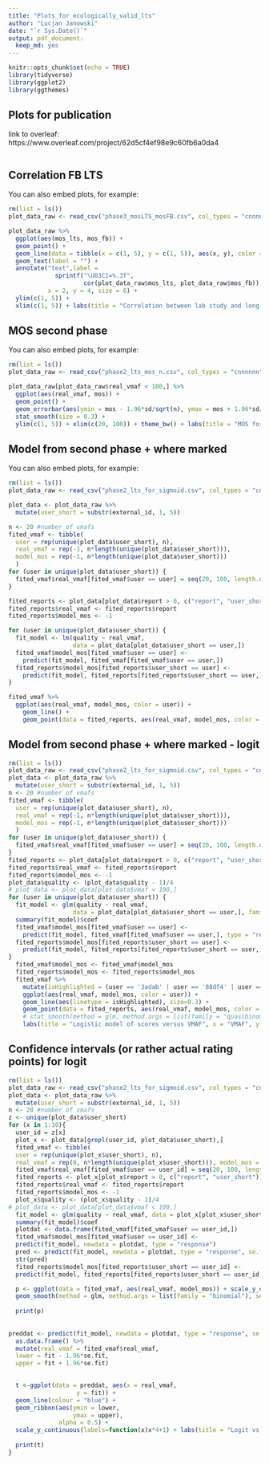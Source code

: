 ```yaml
---
title: "Plots_for_ecologically_valid_lts"
author: "Lucjan Janowski"
date: "`r Sys.Date()`"
output: pdf_document:
  keep_md: yes
---
```


```r
knitr::opts_chunk$set(echo = TRUE)
library(tidyverse)
library(ggplot2)
library(ggthemes)

```

## Plots for publication 

link to overleaf: https://www.overleaf.com/project/62d5cf4ef98e9c60fb6a0da4

```r


```

## Correlation FB LTS

You can also embed plots, for example:

```r
rm(list = ls())
plot_data_raw <- read_csv("phase3_mosLTS_mosFB.csv", col_types = "cnnnn")

plot_data_raw %>%
  ggplot(aes(mos_lts, mos_fb)) +
  geom_point() +
  geom_line(data = tibble(x = c(1, 5), y = c(1, 5)), aes(x, y), color = "red", size = 0.3) + 
  geom_text(label = "") +
  annotate("text",label = 
             sprintf("\U03C1=%.3f", 
                     cor(plot_data_raw$mos_lts, plot_data_raw$mos_fb)), 
           x = 2, y = 4, size = 6) +
  ylim(c(1, 5)) + 
  xlim(c(1, 5)) + labs(title = "Correlation between lab study and long term study", x = "MOS for long term study", y = "MOS for lab study") + theme_bw()

```

## MOS second phase 

You can also embed plots, for example:

```r
rm(list = ls())
plot_data_raw <- read_csv("phase2_lts_mos_n.csv", col_types = "cnnnnnn")

plot_data_raw[plot_data_raw$real_vmaf < 100,] %>%
  ggplot(aes(real_vmaf, mos)) +
  geom_point() +
  geom_errorbar(aes(ymin = mos - 1.96*sd/sqrt(n), ymax = mos + 1.96*sd/sqrt(n))) +
  stat_smooth(size = 0.3) +
  ylim(c(1, 5)) + xlim(c(20, 100)) + theme_bw() + labs(title = "MOS for second phase of the study", x = "MOS", y = "VMAF")


```

## Model from second phase + where marked

You can also embed plots, for example:

```r
rm(list = ls())
plot_data_raw <- read_csv("phase2_lts_for_sigmoid.csv", col_types = "cnnfnnn")

plot_data <- plot_data_raw %>%
  mutate(user_short = substr(external_id, 1, 5))

n <- 20 #number of vmafs
fited_vmaf <- tibble(
  user = rep(unique(plot_data$user_short), n), 
  real_vmaf = rep(-1, n*length(unique(plot_data$user_short))),
  model_mos = rep(-1, n*length(unique(plot_data$user_short)))
  )
for (user in unique(plot_data$user_short)) {
  fited_vmaf$real_vmaf[fited_vmaf$user == user] = seq(20, 100, length.out = n)
}

fited_reports <- plot_data[plot_data$report > 0, c("report", "user_short")]
fited_reports$real_vmaf <- fited_reports$report
fited_reports$model_mos <- -1

for (user in unique(plot_data$user_short)) {
  fit_model <- lm(quality ~ real_vmaf, 
                  data = plot_data[plot_data$user_short == user,])
  fited_vmaf$model_mos[fited_vmaf$user == user] <-
    predict(fit_model, fited_vmaf[fited_vmaf$user == user,])
  fited_reports$model_mos[fited_reports$user_short == user] <-
    predict(fit_model, fited_reports[fited_reports$user_short == user,])
}

fited_vmaf %>%
  ggplot(aes(real_vmaf, model_mos, color = user)) + 
    geom_line() +
    geom_point(data = fited_reports, aes(real_vmaf, model_mos, color = user_short))


```

## Model from second phase + where marked - logit


```r
rm(list = ls())
plot_data_raw <- read_csv("phase2_lts_for_sigmoid.csv", col_types = "cnnfnnn")
plot_data <- plot_data_raw %>%
  mutate(user_short = substr(external_id, 1, 5))
n <- 20 #number of vmafs
fited_vmaf <- tibble(
  user = rep(unique(plot_data$user_short), n), 
  real_vmaf = rep(-1, n*length(unique(plot_data$user_short))),
  model_mos = rep(-1, n*length(unique(plot_data$user_short)))
  )
for (user in unique(plot_data$user_short)) {
  fited_vmaf$real_vmaf[fited_vmaf$user == user] = seq(20, 100, length.out = n)
}
fited_reports <- plot_data[plot_data$report > 0, c("report", "user_short")]
fited_reports$real_vmaf <- fited_reports$report
fited_reports$model_mos <- -1
plot_data$quality <- (plot_data$quality - 1)/4
# plot_data <- plot_data[plot_data$vmaf < 100,]
for (user in unique(plot_data$user_short)) {
  fit_model <- glm(quality ~ real_vmaf, 
                  data = plot_data[plot_data$user_short == user,], family = quasibinomial)
  summary(fit_model)$coef
  fited_vmaf$model_mos[fited_vmaf$user == user] <-
    predict(fit_model, fited_vmaf[fited_vmaf$user == user,], type = "response")
  fited_reports$model_mos[fited_reports$user_short == user] <-
    predict(fit_model, fited_reports[fited_reports$user_short == user,], type = "response")
}
  fited_vmaf$model_mos <- fited_vmaf$model_mos
  fited_reports$model_mos <- fited_reports$model_mos
  fited_vmaf %>% 
    mutate(isHighlighted = (user == '3adab' | user == '88df4' | user == 'bd209')) %>% 
    ggplot(aes(real_vmaf, model_mos, color = user)) + 
    geom_line(aes(linetype = isHighlighted), size=0.3) +
    geom_point(data = fited_reports, aes(real_vmaf, model_mos, color = user_short)) + scale_y_continuous( labels=function(x)x*4+1 ) +
    # stat_smooth(method = glm, method.args = list(family = "quasibinomial")) +
    labs(title = "Logistic model of scores versus VMAF", x = "VMAF", y = "Modelled score", color = "User ID") + theme_bw() + scale_linetype_manual(values = c("dashed", "solid"), guide = "none")

```

## Confidence intervals (or rather actual rating points) for logit
```r

rm(list = ls())
plot_data_raw <- read_csv("phase2_lts_for_sigmoid.csv", col_types = "cnnfnnn")
plot_data <- plot_data_raw %>%
  mutate(user_short = substr(external_id, 1, 5))
n <- 20 #number of vmafs
z <- unique(plot_data$user_short)
for (x in 1:10){
  user_id = z[x]
  plot_x <- plot_data[grepl(user_id, plot_data$user_short),]
  fited_vmaf <- tibble(
  user = rep(unique(plot_x$user_short), n), 
  real_vmaf = rep(0, n*length(unique(plot_x$user_short))), model_mos = rep(0, n*length(unique(plot_x$user_short))))
  fited_vmaf$real_vmaf[fited_vmaf$user == user_id] = seq(20, 100, length.out = n)
  fited_reports <- plot_x[plot_x$report > 0, c("report", "user_short")]
  fited_reports$real_vmaf <- fited_reports$report
  fited_reports$model_mos <- -1
  plot_x$quality <- (plot_x$quality - 1)/4
# plot_data <- plot_data[plot_data$vmaf < 100,]
  fit_model <- glm(quality ~ real_vmaf, data = plot_x[plot_x$user_short == user_id,], family = quasibinomial)
  summary(fit_model)$coef
  plotdat <- data.frame(fited_vmaf[fited_vmaf$user == user_id,])
  fited_vmaf$model_mos[fited_vmaf$user == user_id] <-
  predict(fit_model, newdata = plotdat, type = "response")
  pred <- predict(fit_model, newdata = plotdat, type = "response", se.fit = TRUE)
  str(pred)
  fited_reports$model_mos[fited_reports$user_short == user_id] <-
  predict(fit_model, fited_reports[fited_reports$user_short == user_id,], type = "response")

  p <- ggplot(data = fited_vmaf, aes(real_vmaf, model_mos)) + scale_y_continuous( labels=function(x)x*4+1) +
  geom_smooth(method = glm, method.args = list(family = "binomial"), se = TRUE) + labs(title = "Logit vs VMAF - CI automatically generated", x = "VMAF", y = "Modelled score") +   geom_point(data = fited_reports, aes(real_vmaf, model_mos), color = "red") + annotate("text",label = sprintf("ID=%s", user_id), x = 40, y = 1, size = 4) + geom_point(data = plot_x, aes(real_vmaf, quality), color = "black") +  annotate("text",label = sprintf("ID=%s", user_id), x = 80, y = 0, size = 4)
  
  print(p)
  
  
preddat <- predict(fit_model, newdata = plotdat, type = "response", se.fit = TRUE) %>% 
  as.data.frame() %>% 
  mutate(real_vmaf = fited_vmaf$real_vmaf,
  lower = fit - 1.96*se.fit, 
  upper = fit + 1.96*se.fit) 

  
  t <-ggplot(data = preddat, aes(x = real_vmaf, 
                   y = fit)) + 
  geom_line(colour = "blue") + 
  geom_ribbon(aes(ymin = lower,
                  ymax = upper), 
              alpha = 0.5) + 
  scale_y_continuous(labels=function(x)x*4+1) + labs(title = "Logit vs VMAF - CI manually generated", x = "VMAF", y = "Modelled score") + annotate("text",label = sprintf("ID=%s", user_id), x = 40, y = 1, size = 4)  + geom_point(data = fited_reports, aes(real_vmaf, model_mos), color = "red") + geom_point(data = plot_x, aes(real_vmaf, quality), color = "black") + annotate("text",label = sprintf("ID=%s", user_id), x = 80, y = 0, size = 4)
  
  print(t)
}

```
